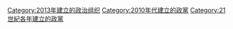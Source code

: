 {{Cat topic in year|topic=建立的政黨|year=2013}}

[[Category:2013年建立的政治组织|Category:2013年建立的政治组织]]
[[Category:2010年代建立的政黨|Category:2010年代建立的政黨]]
[[Category:21世紀各年建立的政黨|Category:21世紀各年建立的政黨]]
